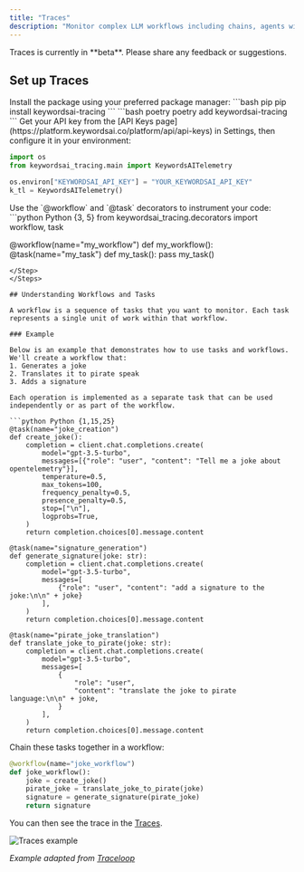 ```yaml
---
title: "Traces"
description: "Monitor complex LLM workflows including chains, agents with tools, and advanced prompts in your AI products using Traces."
---
```


<Note>
Traces is currently in **beta**. Please share any feedback or suggestions.
</Note>

## Set up Traces

<Steps>
<Step title="Install the SDK">
Install the package using your preferred package manager:
<CodeGroup>
```bash pip
pip install keywordsai-tracing
```
```bash poetry
poetry add keywordsai-tracing
```
</CodeGroup>
</Step>

<Step title="Set up Environment Variables">
Get your API key from the [API Keys page](https://platform.keywordsai.co/platform/api/api-keys) in Settings, then configure it in your environment:

```python Python
import os
from keywordsai_tracing.main import KeywordsAITelemetry

os.environ["KEYWORDSAI_API_KEY"] = "YOUR_KEYWORDSAI_API_KEY"
k_tl = KeywordsAITelemetry()
```
</Step>

<Step title="Annotate your workflows">
Use the `@workflow` and `@task` decorators to instrument your code:
```python Python {3, 5}
from keywordsai_tracing.decorators import workflow, task

@workflow(name="my_workflow")
def my_workflow():
    @task(name="my_task")
    def my_task():
        pass
    my_task()
```
</Step>
</Steps>

## Understanding Workflows and Tasks

A workflow is a sequence of tasks that you want to monitor. Each task represents a single unit of work within that workflow.

### Example

Below is an example that demonstrates how to use tasks and workflows. We'll create a workflow that:
1. Generates a joke
2. Translates it to pirate speak
3. Adds a signature

Each operation is implemented as a separate task that can be used independently or as part of the workflow.

```python Python {1,15,25}
@task(name="joke_creation")
def create_joke():
    completion = client.chat.completions.create(
        model="gpt-3.5-turbo",
        messages=[{"role": "user", "content": "Tell me a joke about opentelemetry"}],
        temperature=0.5,
        max_tokens=100,
        frequency_penalty=0.5,
        presence_penalty=0.5,
        stop=["\n"],
        logprobs=True,
    )
    return completion.choices[0].message.content

@task(name="signature_generation")
def generate_signature(joke: str):
    completion = client.chat.completions.create(
        model="gpt-3.5-turbo",
        messages=[
            {"role": "user", "content": "add a signature to the joke:\n\n" + joke}
        ],
    )
    return completion.choices[0].message.content

@task(name="pirate_joke_translation")
def translate_joke_to_pirate(joke: str):
    completion = client.chat.completions.create(
        model="gpt-3.5-turbo",
        messages=[
            {
                "role": "user",
                "content": "translate the joke to pirate language:\n\n" + joke,
            }
        ],
    )
    return completion.choices[0].message.content
```

Chain these tasks together in a workflow:

```python Python {1}
@workflow(name="joke_workflow")
def joke_workflow():
    joke = create_joke()
    pirate_joke = translate_joke_to_pirate(joke)
    signature = generate_signature(pirate_joke)
    return signature
```
You can then see the trace in the [Traces](https://platform.keywordsai.co/platform/traces).
<Frame>
<img src="https://keywordsai-static.s3.us-east-1.amazonaws.com/docs/traces/tracing-example.png" alt="Traces example" />
</Frame>


_Example adapted from [Traceloop](https://traceloop.com)_